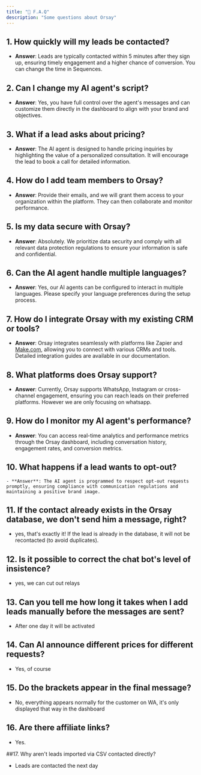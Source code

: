 ```yaml
---
title: "🚨 F.A.Q"
description: "Some questions about Orsay"
---
```


## 1. How quickly will my leads be contacted?

- **Answer**: Leads are typically contacted within 5 minutes after they sign up, ensuring timely engagement and a higher chance of conversion. You can change the time in Sequences.

## 2. Can I change my AI agent's script?

- **Answer**: Yes, you have full control over the agent's messages and can customize them directly in the dashboard to align with your brand and objectives.

## 3. What if a lead asks about pricing?

- **Answer**: The AI agent is designed to handle pricing inquiries by highlighting the value of a personalized consultation. It will encourage the lead to book a call for detailed information.

## 4. How do I add team members to Orsay?

- **Answer**: Provide their emails, and we will grant them access to your organization within the platform. They can then collaborate and monitor performance.

## 5. Is my data secure with Orsay?

- **Answer**: Absolutely. We prioritize data security and comply with all relevant data protection regulations to ensure your information is safe and confidential.

## 6. Can the AI agent handle multiple languages?

- **Answer**: Yes, our AI agents can be configured to interact in multiple languages. Please specify your language preferences during the setup process.

## 7. How do I integrate Orsay with my existing CRM or tools?

- **Answer**: Orsay integrates seamlessly with platforms like Zapier and [Make.com](http://make.com/), allowing you to connect with various CRMs and tools. Detailed integration guides are available in our documentation.

## 8. What platforms does Orsay support?

- **Answer**: Currently, Orsay supports WhatsApp, Instagram or cross-channel engagement, ensuring you can reach leads on their preferred platforms. However we are only focusing on whatsapp.

## 9. How do I monitor my AI agent's performance?

- **Answer**: You can access real-time analytics and performance metrics through the Orsay dashboard, including conversation history, engagement rates, and conversion metrics.

## 10. What happens if a lead wants to opt-out?

    - **Answer**: The AI agent is programmed to respect opt-out requests promptly, ensuring compliance with communication regulations and maintaining a positive brand image.

## 11. If the contact already exists in the Orsay database, we don't send him a message, right?

- yes, that's exactly it! If the lead is already in the database, it will not be recontacted (to avoid duplicates).

## 12. Is it possible to correct the chat bot's level of insistence?

- yes, we can cut out relays

## 13. Can you tell me how long it takes when I add leads manually before the messages are sent?

- After one day it will be activated

## 14. Can AI announce different prices for different requests?

- Yes, of course

## 15. Do the brackets appear in the final message?

- No, everything appears normally for the customer on WA, it's only displayed that way in the dashboard

## 16. Are there affiliate links?

- Yes.

##17. Why aren't leads imported via CSV contacted directly?

- Leads are contacted the next day
